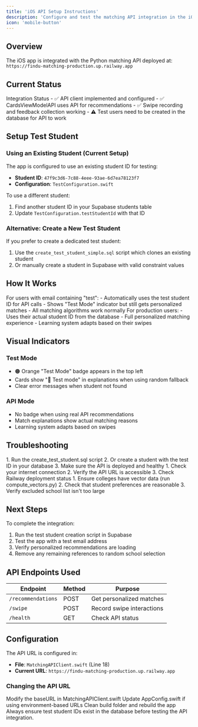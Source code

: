 ```yaml
---
title: 'iOS API Setup Instructions'
description: 'Configure and test the matching API integration in the iOS app'
icon: 'mobile-button'
---
```


## Overview

The iOS app is integrated with the Python matching API deployed at:
`https://findu-matching-production.up.railway.app`

## Current Status

<Card>
  <CardHeader>
    <CardTitle>Integration Status</CardTitle>
  </CardHeader>
  <CardContent>
    - ✅ API client implemented and configured
    - ✅ CardsViewModelAPI uses API for recommendations
    - ✅ Swipe recording and feedback collection working
    - ⚠️ Test users need to be created in the database for API to work
  </CardContent>
</Card>

## Setup Test Student

### Using an Existing Student (Current Setup)

The app is configured to use an existing student ID for testing:
- **Student ID**: `47f9c3d6-7c88-4eee-93ae-6d7ea78123f7`
- **Configuration**: `TestConfiguration.swift`

To use a different student:
1. Find another student ID in your Supabase students table
2. Update `TestConfiguration.testStudentId` with that ID

### Alternative: Create a New Test Student

If you prefer to create a dedicated test student:
1. Use the `create_test_student_simple.sql` script which clones an existing student
2. Or manually create a student in Supabase with valid constraint values

## How It Works

<Tabs>
  <Tab title="Test Users">
    For users with email containing "test":
    - Automatically uses the test student ID for API calls
    - Shows "Test Mode" indicator but still gets personalized matches
    - All matching algorithms work normally
  </Tab>
  
  <Tab title="Real Users">
    For production users:
    - Uses their actual student ID from the database
    - Full personalized matching experience
    - Learning system adapts based on their swipes
  </Tab>
</Tabs>

## Visual Indicators

### Test Mode
- 🟠 Orange "Test Mode" badge appears in the top left
- Cards show "🧪 Test mode" in explanations when using random fallback
- Clear error messages when student not found

### API Mode
- No badge when using real API recommendations
- Match explanations show actual matching reasons
- Learning system adapts based on swipes

## Troubleshooting

<AccordionGroup>
  <Accordion title="Student not found errors">
    1. Run the create_test_student.sql script
    2. Or create a student with the test ID in your database
    3. Make sure the API is deployed and healthy
  </Accordion>
  
  <Accordion title="Network errors">
    1. Check your internet connection
    2. Verify the API URL is accessible
    3. Check Railway deployment status
  </Accordion>
  
  <Accordion title="No recommendations">
    1. Ensure colleges have vector data (run compute_vectors.py)
    2. Check that student preferences are reasonable
    3. Verify excluded school list isn't too large
  </Accordion>
</AccordionGroup>

## Next Steps

To complete the integration:
1. Run the test student creation script in Supabase
2. Test the app with a test email address
3. Verify personalized recommendations are loading
4. Remove any remaining references to random school selection

## API Endpoints Used

| Endpoint | Method | Purpose |
|----------|--------|---------|
| `/recommendations` | POST | Get personalized matches |
| `/swipe` | POST | Record swipe interactions |
| `/health` | GET | Check API status |

## Configuration

The API URL is configured in:
- **File**: `MatchingAPIClient.swift` (Line 18)
- **Current URL**: `https://findu-matching-production.up.railway.app`

### Changing the API URL

<Steps>
  <Step title="Update baseURL">
    Modify the baseURL in MatchingAPIClient.swift
  </Step>
  
  <Step title="Update AppConfig">
    Update AppConfig.swift if using environment-based URLs
  </Step>
  
  <Step title="Rebuild">
    Clean build folder and rebuild the app
  </Step>
</Steps>

<Warning>
Always ensure test student IDs exist in the database before testing the API integration.
</Warning>